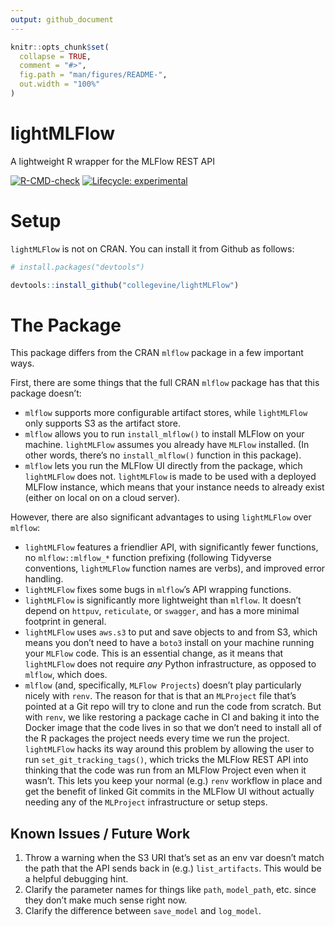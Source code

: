 ```yaml
---
output: github_document
---
```


<!-- README.md is generated from README.Rmd. Please edit that file -->

```r
knitr::opts_chunk$set(
  collapse = TRUE,
  comment = "#>",
  fig.path = "man/figures/README-",
  out.width = "100%"
)
```

# lightMLFlow
 A lightweight R wrapper for the MLFlow REST API

  <!-- badges: start -->
  [![R-CMD-check](https://github.com/collegevine/lightMLFlow/workflows/R-CMD-check/badge.svg)](https://github.com/collegevine/lightMLFlow/actions)
  [![Lifecycle: experimental](https://img.shields.io/badge/lifecycle-experimental-orange.svg)](https://lifecycle.r-lib.org/articles/stages.html#experimental)
  <!-- badges: end -->

# Setup

`lightMLFlow` is not on CRAN. You can install it from Github as follows:

```r
# install.packages("devtools")

devtools::install_github("collegevine/lightMLFlow")
```

# The Package

This package differs from the CRAN `mlflow` package in a few important ways. 

First, there are some things that the full CRAN `mlflow` package has that this package doesn't:

* `mlflow` supports more configurable artifact stores, while `lightMLFlow` only supports S3 as the artifact store.
* `mlflow` allows you to run `install_mlflow()` to install MLFlow on your machine. `lightMLFlow` assumes you already have `MLFlow` installed. (In other words, there's no `install_mlflow()` function in this package).
* `mlflow` lets you run the MLFlow UI directly from the package, which `lightMLFlow` does not. `lightMLFlow` is made to be used with a deployed MLFlow instance, which means that your instance needs to already exist (either on local on on a cloud server).

However, there are also significant advantages to using `lightMLFlow` over `mlflow`:

* `lightMLFlow` features a friendlier API, with significantly fewer functions, no `mlflow::mlflow_*` function prefixing (following Tidyverse conventions, `lightMLFlow` function names are verbs), and improved error handling.
* `lightMLFlow` fixes some bugs in `mlflow`'s API wrapping functions.
* `lightMLFlow` is significantly more lightweight than `mlflow`. It doesn't depend on `httpuv`, `reticulate`, or `swagger`, and has a more minimal footprint in general.
* `lightMLFlow` uses `aws.s3` to put and save objects to and from S3, which means you don't need to have a `boto3` install on your machine running your `MLFlow` code. This is an essential change, as it means that `lightMLFlow` does not require _any_ Python infrastructure, as opposed to `mlflow`, which does.
* `mlflow` (and, specifically, `MLFlow Projects`) doesn't play particularly nicely with `renv`. The reason for that is that an `MLProject` file that's pointed at a Git repo will try to clone and run the code from scratch. But with `renv`, we like restoring a package cache in CI and baking it into the Docker image that the code lives in so that we don't need to install all of the R packages the project needs every time we run the project. `lightMLFlow` hacks its way around this problem by allowing the user to run `set_git_tracking_tags()`, which tricks the MLFlow REST API into thinking that the code was run from an MLFlow Project even when it wasn't. This lets you keep your normal (e.g.) `renv` workflow in place and get the benefit of linked Git commits in the MLFlow UI without actually needing any of the `MLProject` infrastructure or setup steps.


## Known Issues / Future Work
1. Throw a warning when the S3 URI that's set as an env var doesn't match the path that the API sends back in (e.g.) `list_artifacts`. This would be a helpful debugging hint.
2. Clarify the parameter names for things like `path`, `model_path`, etc. since they don't make much sense right now.
3. Clarify the difference between `save_model` and `log_model`.
